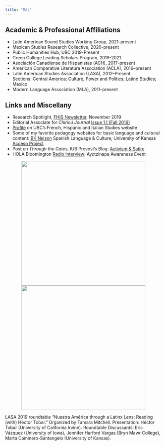 ```yaml
---
title: "Más"
---
```



## Academic & Professional Affiliations
* Latin American Sound Studies Working Group, 2021-present
* Mexican Studies Research Collective, 2020-present
* Public Humanities Hub, UBC 2019-Present
* Green College Leading Scholars Program, 2019-2021
* Asociación Canadiense de Hispanistas (ACH), 2017-present
* American Comparative Literature Association (ACLA), 2016–present
* Latin American Studies Association (LASA), 2012–Present  
Sections: Central America; Culture, Power and Politics; Latino Studies; Mexico
* Modern Language Association (MLA), 2011–present

## Links and Miscellany
* Research Spotlight, [FHIS Newsletter](https://fhis.ubc.ca/news/research-spotlight-post-nationalism-in-mexican-and-central-american-narrative-fiction/), November 2019
* Editorial Associate for _Chiricú Journal_ [Issue 1.1 (Fall 2016)](https://muse-jhu-edu.proxyiub.uits.iu.edu/issue/35138)
* [Profile](https://fhis.ubc.ca/people/tamara-mitchell/) on UBC's French, Hispanic and Italian Studies website
* Some of my favorite pedagogy websites for basic language and cultural content: [BK Nelson](http://personal.colby.edu/~bknelson/SLC/) Spanish Language & Culture; University of Kansas [Acceso Project](http://acceso.ku.edu)
* Post on _Through the Gates_, IUB Provost's Blog: [Activism & Satire](https://blog.provost.indiana.edu/blog/2018/04/02/activism-is-serious-business-or-is-it/)
* HOLA Bloomington [Radio Interview](http://wfhb.org/news/httpwfhb-orgwp-contentuploadshola-20141212-mp3/): Ayotzinapa Awareness Event

::: {.column-page-left}
::: {style="text-align: center;"}
![](assets/images/HectorTobarTalkLASA2019.jpg){width=400}
![](assets/images/LatinxLensPanel.jpg){width=400}
:::

LASA 2019 roundtable "Nuestra América through a Latinx Lens: Reading (with) Héctor Tobar." Organized by Tamara Mitchell. Presentation: Héctor Tobar (University of California Irvine). Roundtable Discussants: Eric Vázquez (University of Iowa), Jennifer Harford Vargas (Bryn Mawr College), Marta Caminero-Santangelo (University of Kansas).
:::



